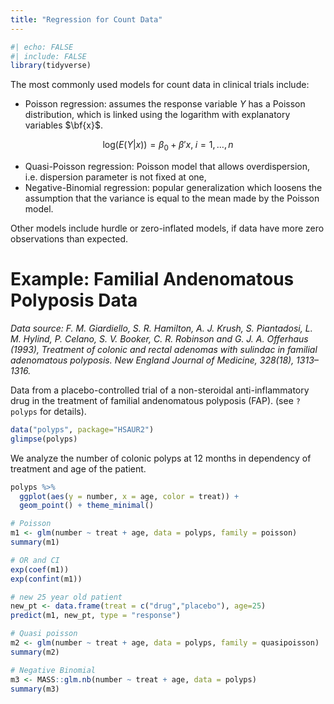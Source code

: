 ---
title: "Regression for Count Data"
---

```{r}
#| echo: FALSE
#| include: FALSE
library(tidyverse)
```

The most commonly used models for count data in clinical trials include:

-   Poisson regression: assumes the response variable $Y$ has a Poisson distribution, which is linked using the logarithm with explanatory variables $\bf{x}$.

$$
\text{log}(E(Y|x))= \beta_0 + \beta' x, \; i = 1,\ldots,n 
$$

-   Quasi-Poisson regression: Poisson model that allows overdispersion, i.e. dispersion parameter is not fixed at one,
-   Negative-Binomial regression: popular generalization which loosens the assumption that the variance is equal to the mean made by the Poisson model.

Other models include hurdle or zero-inflated models, if data have more zero observations than expected.

# Example: Familial Andenomatous Polyposis Data

*Data source: F. M. Giardiello, S. R. Hamilton, A. J. Krush, S. Piantadosi, L. M. Hylind, P. Celano, S. V. Booker, C. R. Robinson and G. J. A. Offerhaus (1993), Treatment of colonic and rectal adenomas with sulindac in familial adenomatous polyposis. New England Journal of Medicine, 328(18), 1313--1316.*

Data from a placebo-controlled trial of a non-steroidal anti-inflammatory drug in the treatment of familial andenomatous polyposis (FAP). (see `?polyps` for details).

```{r}
data("polyps", package="HSAUR2")
glimpse(polyps)
```

We analyze the number of colonic polyps at 12 months in dependency of treatment and age of the patient.

```{r}
polyps %>% 
  ggplot(aes(y = number, x = age, color = treat)) + 
  geom_point() + theme_minimal()
```

```{r}
# Poisson
m1 <- glm(number ~ treat + age, data = polyps, family = poisson)
summary(m1)

# OR and CI
exp(coef(m1))
exp(confint(m1))

# new 25 year old patient
new_pt <- data.frame(treat = c("drug","placebo"), age=25)
predict(m1, new_pt, type = "response")

# Quasi poisson
m2 <- glm(number ~ treat + age, data = polyps, family = quasipoisson)
summary(m2)

# Negative Binomial
m3 <- MASS::glm.nb(number ~ treat + age, data = polyps)
summary(m3)


```
